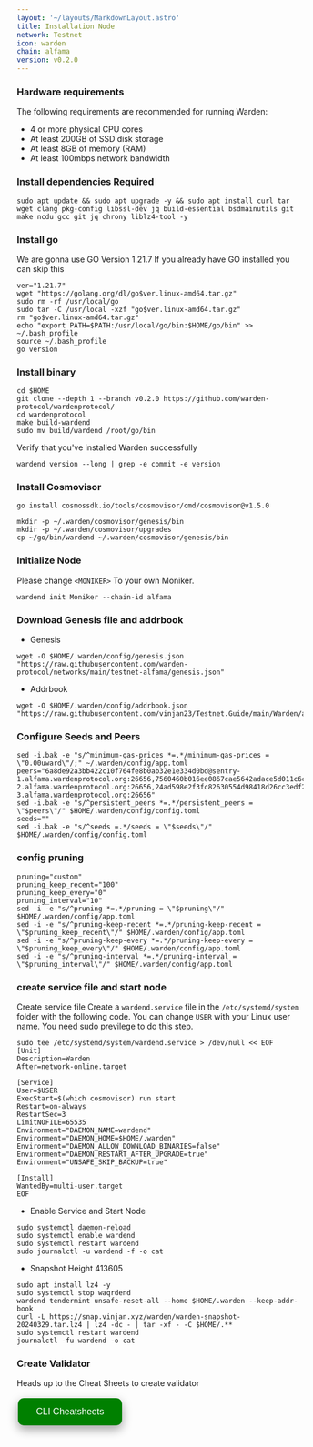 ```yaml
---
layout: '~/layouts/MarkdownLayout.astro'
title: Installation Node
network: Testnet
icon: warden
chain: alfama
version: v0.2.0
---
```


### Hardware requirements

The following requirements are recommended for running Warden:

- 4 or more physical CPU cores
- At least 200GB of SSD disk storage
- At least 8GB of memory (RAM)
- At least 100mbps network bandwidth


### Install dependencies Required

```
sudo apt update && sudo apt upgrade -y && sudo apt install curl tar wget clang pkg-config libssl-dev jq build-essential bsdmainutils git make ncdu gcc git jq chrony liblz4-tool -y
```

### Install go

We are gonna use GO Version 1.21.7
If you already have GO installed you can skip this 

```
ver="1.21.7"
wget "https://golang.org/dl/go$ver.linux-amd64.tar.gz"
sudo rm -rf /usr/local/go
sudo tar -C /usr/local -xzf "go$ver.linux-amd64.tar.gz"
rm "go$ver.linux-amd64.tar.gz"
echo "export PATH=$PATH:/usr/local/go/bin:$HOME/go/bin" >> ~/.bash_profile
source ~/.bash_profile
go version
```

### Install binary

```
cd $HOME
git clone --depth 1 --branch v0.2.0 https://github.com/warden-protocol/wardenprotocol/
cd wardenprotocol
make build-wardend
sudo mv build/wardend /root/go/bin
```

Verify that you've installed Warden successfully

```
wardend version --long | grep -e commit -e version
```
### Install Cosmovisor
```
go install cosmossdk.io/tools/cosmovisor/cmd/cosmovisor@v1.5.0
```
```
mkdir -p ~/.warden/cosmovisor/genesis/bin
mkdir -p ~/.warden/cosmovisor/upgrades
cp ~/go/bin/wardend ~/.warden/cosmovisor/genesis/bin
```

### Initialize Node

Please change `<MONIKER>` To your own Moniker.

```
wardend init Moniker --chain-id alfama
```

### Download Genesis file and addrbook

- Genesis

```
wget -O $HOME/.warden/config/genesis.json "https://raw.githubusercontent.com/warden-protocol/networks/main/testnet-alfama/genesis.json"
```
- Addrbook
```
wget -O $HOME/.warden/config/addrbook.json "https://raw.githubusercontent.com/vinjan23/Testnet.Guide/main/Warden/addrbook.json"
```

### Configure Seeds and Peers

```
sed -i.bak -e "s/^minimum-gas-prices *=.*/minimum-gas-prices = \"0.00uward\"/;" ~/.warden/config/app.toml
peers="6a8de92a3bb422c10f764fe8b0ab32e1e334d0bd@sentry-1.alfama.wardenprotocol.org:26656,7560460b016ee0867cae5642adace5d011c6c0ae@sentry-2.alfama.wardenprotocol.org:26656,24ad598e2f3fc82630554d98418d26cc3edf28b9@sentry-3.alfama.wardenprotocol.org:26656"
sed -i.bak -e "s/^persistent_peers *=.*/persistent_peers = \"$peers\"/" $HOME/.warden/config/config.toml
seeds=""
sed -i.bak -e "s/^seeds =.*/seeds = \"$seeds\"/" $HOME/.warden/config/config.toml
```

### config pruning

```
pruning="custom"
pruning_keep_recent="100"
pruning_keep_every="0"
pruning_interval="10"
sed -i -e "s/^pruning *=.*/pruning = \"$pruning\"/" $HOME/.warden/config/app.toml
sed -i -e "s/^pruning-keep-recent *=.*/pruning-keep-recent = \"$pruning_keep_recent\"/" $HOME/.warden/config/app.toml
sed -i -e "s/^pruning-keep-every *=.*/pruning-keep-every = \"$pruning_keep_every\"/" $HOME/.warden/config/app.toml
sed -i -e "s/^pruning-interval *=.*/pruning-interval = \"$pruning_interval\"/" $HOME/.warden/config/app.toml
```


### create service file and start node

Create service file
Create a `wardend.service` file in the `/etc/systemd/system` folder with the following code. 
You can change `USER` with your Linux user name. You need sudo previlege to do this step.

```
sudo tee /etc/systemd/system/wardend.service > /dev/null << EOF
[Unit]
Description=Warden
After=network-online.target

[Service]
User=$USER
ExecStart=$(which cosmovisor) run start
Restart=on-always
RestartSec=3
LimitNOFILE=65535
Environment="DAEMON_NAME=wardend"
Environment="DAEMON_HOME=$HOME/.warden"
Environment="DAEMON_ALLOW_DOWNLOAD_BINARIES=false"
Environment="DAEMON_RESTART_AFTER_UPGRADE=true"
Environment="UNSAFE_SKIP_BACKUP=true"

[Install]
WantedBy=multi-user.target
EOF
```

- Enable Service and Start Node

```
sudo systemctl daemon-reload
sudo systemctl enable wardend
sudo systemctl restart wardend
sudo journalctl -u wardend -f -o cat
```
- Snapshot Height 413605
```
sudo apt install lz4 -y
sudo systemctl stop waqrdend
wardend tendermint unsafe-reset-all --home $HOME/.warden --keep-addr-book
curl -L https://snap.vinjan.xyz/warden/warden-snapshot-20240329.tar.lz4 | lz4 -dc - | tar -xf - -C $HOME/.**
sudo systemctl restart wardend
journalctl -fu wardend -o cat
```
### Create Validator

Heads up to the Cheat Sheets to create validator

<a href="https://service.vinjan.xyz/testnet/warden/cheat" target="_blank">
  <button style="background-color: green; border: none; color: white; padding: 15px 32px; text-align: center; text-decoration: none; display: inline-block; font-size: 16px; margin: 4px 2px; cursor: pointer; border-radius: 10px; box-shadow: 0 8px 16px 0 rgba(0,0,0,0.2), 0 6px 20px 0 rgba(0,0,0,0.19);" onmouseover="this.style.boxShadow='0 0 0 4px rgba(0,255,0,0.5)'" onmouseout="this.style.boxShadow='0 8px 16px 0 rgba(0,0,0,0.2), 0 6px 20px 0 rgba(0,0,0,0.19)'">CLI Cheatsheets</button>
</a>

